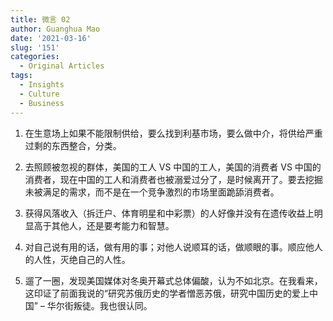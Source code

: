 ```yaml
---
title: 微言 02
author: Guanghua Mao
date: '2021-03-16'
slug: '151'
categories:
  - Original Articles
tags:
  - Insights
  - Culture
  - Business
---
```


1. 在生意场上如果不能限制供给，要么找到利基市场，要么做中介，将供给严重过剩的东西整合，分类。

2. 去照顾被忽视的群体，美国的工人 VS 中国的工人，美国的消费者 VS 中国的消费者，现在中国的工人和消费者也被溺爱过分了，是时候离开了。要去挖掘未被满足的需求，而不是在一个竞争激烈的市场里面跪舔消费者。

3. 获得风落收入（拆迁户、体育明星和中彩票）的人好像并没有在遗传收益上明显高于其他人，还是要考能力和智慧。

4. 对自己说有用的话，做有用的事；对他人说顺耳的话，做顺眼的事。顺应他人的人性，灭绝自己的人性。

5. 遛了一圈，发现美国媒体对冬奥开幕式总体偏酸，认为不如北京。在我看来，这印证了前面我说的“研究苏俄历史的学者憎恶苏俄，研究中国历史的爱上中国” -- 华尔街叛徒。我也很认同。


